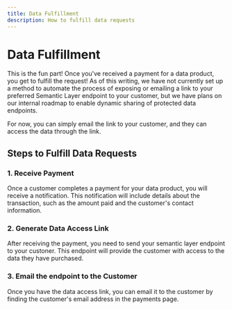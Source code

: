```yaml
---
title: Data Fulfillment
description: How to fulfill data requests
---
```


# Data Fulfillment

This is the fun part! Once you've received a payment for a data product, you get to fulfill the request! As of this writing, we have not currently set up a method to automate the process of exposing or emailing a link to your preferred Semantic Layer endpoint to your customer, but we have plans on our internal roadmap to enable dynamic sharing of protected data endpoints.

For now, you can simply email the link to your customer, and they can access the data through the link.

## Steps to Fulfill Data Requests

### 1. Receive Payment

Once a customer completes a payment for your data product, you will receive a notification. This notification will include details about the transaction, such as the amount paid and the customer's contact information.

### 2. Generate Data Access Link

After receiving the payment, you need to send your semantic layer endpoint to your custoner. This endpoint will provide the customer with access to the data they have purchased.

### 3. Email the endpoint to the Customer

Once you have the data access link, you can email it to the customer by finding the customer's email address in the payments page. 